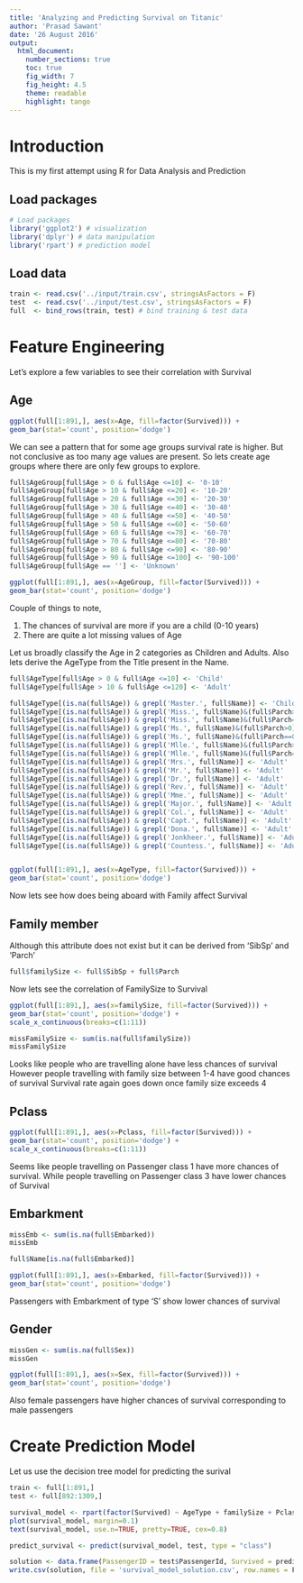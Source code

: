 ---
title: 'Analyzing and Predicting Survival on Titanic'
author: 'Prasad Sawant'
date: '26 August 2016'
output:
  html_document:
    number_sections: true
    toc: true
    fig_width: 7
    fig_height: 4.5
    theme: readable
    highlight: tango
---
# Introduction
This is my first attempt using R for Data Analysis and Prediction

## Load packages

```{r, message = FALSE}
# Load packages
library('ggplot2') # visualization
library('dplyr') # data manipulation
library('rpart') # prediction model


```
## Load data

```{r, message=FALSE, warning=FALSE}
train <- read.csv('../input/train.csv', stringsAsFactors = F)
test  <- read.csv('../input/test.csv', stringsAsFactors = F)
full  <- bind_rows(train, test) # bind training & test data

```

# Feature Engineering

Let's explore a few variables to see their correlation with Survival

## Age

```{r, message=FALSE, warning=FALSE}
ggplot(full[1:891,], aes(x=Age, fill=factor(Survived))) +
geom_bar(stat='count', position='dodge')

```

We can see a pattern that for some age groups survival rate is higher. But not conclusive as too many age values are present. 
So lets create age groups where there are only few groups to explore.

```{r, message=FALSE, warning=FALSE}

full$AgeGroup[full$Age > 0 & full$Age <=10] <- '0-10'
full$AgeGroup[full$Age > 10 & full$Age <=20] <- '10-20'
full$AgeGroup[full$Age > 20 & full$Age <=30] <- '20-30'
full$AgeGroup[full$Age > 30 & full$Age <=40] <- '30-40'
full$AgeGroup[full$Age > 40 & full$Age <=50] <- '40-50'
full$AgeGroup[full$Age > 50 & full$Age <=60] <- '50-60'
full$AgeGroup[full$Age > 60 & full$Age <=70] <- '60-70'
full$AgeGroup[full$Age > 70 & full$Age <=80] <- '70-80'
full$AgeGroup[full$Age > 80 & full$Age <=90] <- '80-90'
full$AgeGroup[full$Age > 90 & full$Age <=100] <- '90-100'
full$AgeGroup[full$Age == ''] <- 'Unknown'

ggplot(full[1:891,], aes(x=AgeGroup, fill=factor(Survived))) +
geom_bar(stat='count', position='dodge')

```

Couple of things to note,

1) The chances of survival are more if you are a child (0-10 years)
2) There are quite a lot missing values of Age

Let us broadly classify the Age in 2 categories as Children and Adults. Also lets derive the AgeType from the Title present in the Name.

```{r, message=FALSE, warning=FALSE}
full$AgeType[full$Age > 0 & full$Age <=10] <- 'Child'
full$AgeType[full$Age > 10 & full$Age <=120] <- 'Adult'

full$AgeType[(is.na(full$Age)) & grepl('Master.', full$Name)] <- 'Child'
full$AgeType[(is.na(full$Age)) & grepl('Miss.', full$Name)&(full$Parch>0)] <- 'Child'
full$AgeType[(is.na(full$Age)) & grepl('Miss.', full$Name)&(full$Parch==0)] <- 'Adult'
full$AgeType[(is.na(full$Age)) & grepl('Ms.', full$Name)&(full$Parch>0)] <- 'Child'
full$AgeType[(is.na(full$Age)) & grepl('Ms.', full$Name)&(full$Parch==0)] <- 'Adult'
full$AgeType[(is.na(full$Age)) & grepl('Mlle.', full$Name)&(full$Parch>0)] <- 'Child'
full$AgeType[(is.na(full$Age)) & grepl('Mlle.', full$Name)&(full$Parch==0)] <- 'Adult'
full$AgeType[(is.na(full$Age)) & grepl('Mrs.', full$Name)] <- 'Adult'
full$AgeType[(is.na(full$Age)) & grepl('Mr.', full$Name)] <- 'Adult'
full$AgeType[(is.na(full$Age)) & grepl('Dr.', full$Name)] <- 'Adult'
full$AgeType[(is.na(full$Age)) & grepl('Rev.', full$Name)] <- 'Adult'
full$AgeType[(is.na(full$Age)) & grepl('Mme.', full$Name)] <- 'Adult'
full$AgeType[(is.na(full$Age)) & grepl('Major.', full$Name)] <- 'Adult'
full$AgeType[(is.na(full$Age)) & grepl('Col.', full$Name)] <- 'Adult'
full$AgeType[(is.na(full$Age)) & grepl('Capt.', full$Name)] <- 'Adult'
full$AgeType[(is.na(full$Age)) & grepl('Dona.', full$Name)] <- 'Adult'
full$AgeType[(is.na(full$Age)) & grepl('Jonkheer.', full$Name)] <- 'Adult'
full$AgeType[(is.na(full$Age)) & grepl('Countess.', full$Name)] <- 'Adult'


ggplot(full[1:891,], aes(x=AgeType, fill=factor(Survived))) +
geom_bar(stat='count', position='dodge')
```

Now lets see how does being aboard with Family affect Survival

## Family member

Although this attribute does not exist but it can be derived from 'SibSp' and 'Parch'

```{r, message=FALSE, warning=FALSE}
full$familySize <- full$SibSp + full$Parch

```
Now lets see the correlation of FamilySize to Survival

```{r, message=FALSE, warning=FALSE}
ggplot(full[1:891,], aes(x=familySize, fill=factor(Survived))) +
geom_bar(stat='count', position='dodge') +
scale_x_continuous(breaks=c(1:11)) 

missFamilySize <- sum(is.na(full$familySize))
missFamilySize

```

Looks like people who are travelling alone have less chances of survival
However people travelling with family size between 1-4 have good chances of survival
Survival rate again goes down once family size exceeds 4


## Pclass
```{r, message=FALSE, warning=FALSE}

ggplot(full[1:891,], aes(x=Pclass, fill=factor(Survived))) +
geom_bar(stat='count', position='dodge') +
scale_x_continuous(breaks=c(1:11)) 

```

Seems like people travelling on Passenger class 1 have more chances of survival. While people travelling on Passenger class 3 have lower chances of Survival

## Embarkment
```{r, message=FALSE, warning=FALSE}

missEmb <- sum(is.na(full$Embarked))
missEmb

full$Name[is.na(full$Embarked)]

ggplot(full[1:891,], aes(x=Embarked, fill=factor(Survived))) +
geom_bar(stat='count', position='dodge')
```

Passengers with Embarkment of type 'S' show lower chances of survival

## Gender

```{r, message=FALSE, warning=FALSE}


missGen <- sum(is.na(full$Sex))
missGen

ggplot(full[1:891,], aes(x=Sex, fill=factor(Survived))) +
geom_bar(stat='count', position='dodge')

```

Also female passengers have higher chances of survival corresponding to male passengers


# Create Prediction Model
Let us use the decision tree model for predicting the surival


```{r, message=FALSE, warning=FALSE}
train <- full[1:891,]
test <- full[892:1309,]

survival_model <- rpart(factor(Survived) ~ AgeType + familySize + Pclass + Embarked + Sex, data = train)
plot(survival_model, margin=0.1)
text(survival_model, use.n=TRUE, pretty=TRUE, cex=0.8)

predict_survival <- predict(survival_model, test, type = "class")

solution <- data.frame(PassengerID = test$PassengerId, Survived = predict_survival)
write.csv(solution, file = 'survival_model_solution.csv', row.names = F)


```


